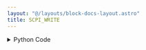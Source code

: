 ```yaml
---
layout: "@/layouts/block-docs-layout.astro"
title: SCPI_WRITE
---
```



<PythonDocsDisplay docstring={docstring} />

<details>
<summary>Python Code</summary>
```python
import serial
from flojoy import flojoy, SerialConnection, TextBlob, Scalar, DataContainer
from typing import cast, Optional


@flojoy(deps={"pyserial": "3.5"}, inject_connection=True)
def SCPI_WRITE(
    connection: SerialConnection,
    default: Optional[DataContainer] = None,
    command: str = "*IDN?",
) -> Scalar | TextBlob:
    """The SCPI_WRITE node writes a SCPI command to a connected bench-top instrument and returns the result.

    Inputs
    ------
    default: DataContainer
        Any DataContainer - likely connected to the output of the OPEN_SERIAL node.

    Parameters
    ----------
    connection: Serial
        The open serial connection with the instrument.

    Returns
    -------
    Scalar|TextBlob
        The return value from the bench-top instrument as a Scalar or TextBlob.
    """

    # Start serial communication with the instrument
    ser = cast(serial.Serial, connection.get_handle())

    if ser is None:
        raise ValueError("Serial communication is not open")

    CMD = command + "\n\r"

    ser.write(CMD.encode())

    resp = ser.readline().decode()

    try:
        resp = float(resp.rstrip("\n"))
    except:
        return TextBlob(resp)

    return Scalar(resp)

```
[Find this Flojoy Block on GitHub](https://github.com/flojoy-ai/blocks/blob/main/blocks/IO/PROTOCOLS/SCPI/SCPI_WRITE/SCPI_WRITE.py)
</details>

## Example

<GetHelpWidget />

<AppDisplay app={app} blockName="SCPI_WRITE" client:visible />

This app queries sends a SCPI string command to a connected benchtop instrument. Write the SCPI command in the parameter field of the SCPI_WRITE node.

